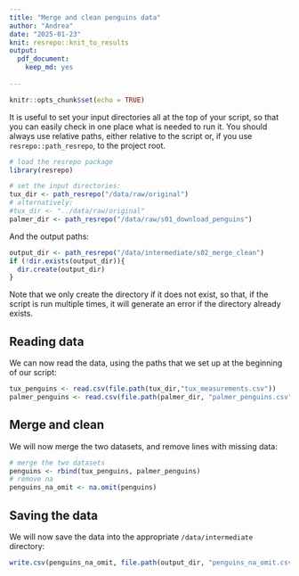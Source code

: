 ```yaml
---
title: "Merge and clean penguins data"
author: "Andrea"
date: "2025-01-23"
knit: resrepo::knit_to_results
output: 
  pdf_document:
    keep_md: yes
  
---
```


```r
knitr::opts_chunk$set(echo = TRUE)
```

It is useful to set your input directories all at the top of your script, so that
you can easily check in one place what is needed to run it. 
You should always use relative paths, either relative
to the script or, if you use `resrepo::path_resrepo`, to the project root.
```r
# load the resrepo package
library(resrepo)

# set the input directories:
tux_dir <- path_resrepo("/data/raw/original")
# alternatively:
#tux_dir <- "../data/raw/original"
palmer_dir <- path_resrepo("/data/raw/s01_download_penguins")
```

And the output paths:
```r
output_dir <- path_resrepo("/data/intermediate/s02_merge_clean")
if (!dir.exists(output_dir)){
  dir.create(output_dir)
}
```

Note that we only create the directory if it does not exist, so that, if the script is run multiple times, it will generate an error if the directory already exists.

## Reading data

We can now read the data, using the paths that we set up at the beginning of our script:
```r
tux_penguins <- read.csv(file.path(tux_dir,"tux_measurements.csv"))
palmer_penguins <- read.csv(file.path(palmer_dir, "palmer_penguins.csv"))
```

## Merge and clean

We will now merge the two datasets, and remove lines with missing data:
```r
# merge the two datasets
penguins <- rbind(tux_penguins, palmer_penguins)
# remove na
penguins_na_omit <- na.omit(penguins)
```

## Saving the data

We will now save the data into the appropriate `/data/intermediate` directory:
```r

write.csv(penguins_na_omit, file.path(output_dir, "penguins_na_omit.csv"))
```
